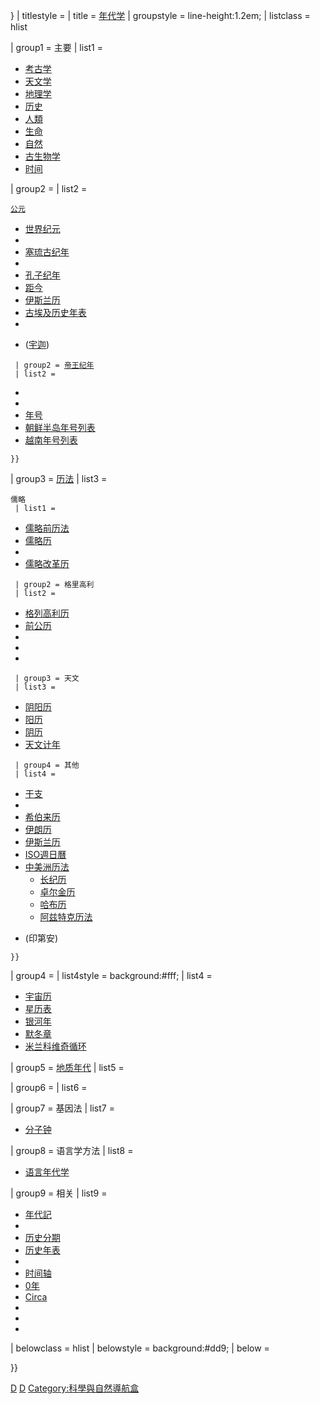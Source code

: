 {{Navbox
| name = 年代学导航
| state = {{{state|{{{1|<includeonly>collapsed</includeonly>}}}}}}
| titlestyle = {{{titlestyle|background:#dd9;}}}
| title = [[年代学]]
| groupstyle = line-height:1.2em;{{{groupstyle|background:#cc9;}}}
| listclass = hlist


<!---------------------- 主要 ----------------------->

| group1 = 主要
| list1 =
* [[考古学]]
* [[天文学]]
* [[地理学]]
* [[历史]]
* [[Template:Human timeline|人類]]
* [[Template:Life timeline|生命]]
* [[Template:Nature timeline|自然]]
* [[古生物学]]
* [[时间]]

<!-------------------- 纪年 ---------------------->

| group2 = {{hlist|[[纪年]]}}
| list2 =
 {{Navbox |child |groupwidth=8.0em |evenodd=swap
  |groupstyle=font-weight:normal;{{{groupstyle|background:#cc9;}}}

  | group1 = 编年方法
  | list1 = 
* [[全新世纪年|人类纪年]]
* ''[[罗马建城纪年]]''
* [[基督纪年]]{{\}}[[公元]]
* [[世界纪元]]
* {{link-en|拜占庭历|Byzantine calendar}}
* [[塞琉古纪年]]
* {{link-en|西班牙纪年|Spanish era}}
* [[孔子纪年]]
* [[距今]]
* [[伊斯兰历]]
* [[古埃及历史年表]]
* {{link-en|天狗周期|Sothic cycle}}
* {{link-en|印度教时间单位|Hindu units of time}} ([[宇迦]])

  | group2 = [[帝王纪年]]
  | list2 =
* {{link-en|国王标准|Canon of Kings}}
* {{link-en|国王列表|:Category:King lists}}
* [[年号]]
* [[朝鲜半岛年号列表]]
* [[越南年号列表]]
 }}


<!---------------------- 历法 ------------------------>

| group3 = [[历法]]
| list3 =
 {{Navbox |child |groupwidth=8.0em
  |groupstyle=font-weight:normal;{{{groupstyle|background:#cc9;}}}

  | group1 = 儒略前{{\}}儒略
  | list1 =
* [[罗马历|儒略前历法]]
* [[儒略历]]
* {{tsl|en|Proleptic Julian calendar||Proleptic Julian}}
* [[儒略改革历]]

  | group2 = 格里高利
  | list2 =
* [[格列高利历]]
* [[前公历]]
* {{tsl|en|Old Style and New Style dates||Old Style and New Style dates}}
* {{tsl|en|Adoption of the Gregorian calendar|向格列高利历的过渡}}
* {{tsl|en|Dual dating|双重日期}}

  | group3 = 天文
  | list3 =
* [[阴阳历]]
* [[阳历]]
* [[阴历]]
* [[天文计年]]

  | group4 = 其他
  | list4 =
* [[干支]]
* {{tsl|en|Geologic Calendar|地球历}}
* [[希伯来历]]
* [[伊朗历]]
* [[伊斯兰历]]
* [[ISO週日曆]]
* [[中美洲历法]]
** [[长纪历]]
** [[卓尔金历]]
** [[玛雅历#哈布历|哈布历]]
** [[阿兹特克历法]]
* {{link-en|冬季计数|winter count}} (印第安)
 }}


<!---------------------- 天文 ----------------------->

| group4 = {{link-en|天文年代|Astronomical chronology}}
| list4style = background:#fff;
| list4 =
* [[宇宙历]]
* [[星历表]]
* [[银河年]]
* [[默冬章]]
* [[米兰科维奇循环]]


<!----------------------- 地质 ------------------------>

| group5 = [[地质年代]]
| list5 =
 {{Navbox |child |groupwidth=8.0em |evenodd=swap
  |groupstyle=font-weight:normal;{{{groupstyle|background:#cc9;}}}

  | group1 = 概念
  | list1 =
* [[深时]]
* [[地球地质历史]]
* [[地质年代]]

  | group2 = 标准
  | list2 =
* [[全球标准地层年代]]
* [[全球界线层型剖面和点位]]

  | group3 = 方法
  | list3 =
* [[年代地层学]]
* [[地质年代学]]
* {{link-en|同位素地质化学|Isotope geochemistry}}
* [[叠覆律]]
* {{tsl|en|Luminescence dating||Luminescence dating}}
* {{tsl|en|Samarium-neodymium dating|钐－钕定年法}}
 }}


<!-------------------- 考古学 --------------------->

| group6 = {{link-en|年代测定|Chronological dating}}
| list6 =
 {{Navbox |child |groupwidth=8.0em
  |groupstyle=font-weight:normal;{{{groupstyle|background:#cc9;}}}

  | group1 = [[绝对年代测定|绝对年代]]
  | list1 =
* {{link-en|氨基酸定年法|Amino acid dating}}
* [[古地磁学]]
** {{tsl|en|Archaeomagnetic dating|古地磁测年法}}
* [[树轮年代学]]
* {{tsl|en|Ice core|冰芯}}
* {{tsl|en|Incremental dating|}}
* {{tsl|en|Lichenometry|地衣测年法}}
* [[放射性定年法]]
** [[放射性碳定年法|放射性碳]]
** [[铀铅测年法|铀－铅]]
** [[钾－氩年代测定法|钾－氩]]
* {{tsl|en|Tephrochronology|火山灰年代学}}
* {{tsl|en|Luminescence dating|光释光测年法}}
* [[热释光测年法]]

  | group2 = [[相对定年|相对年代]]
  | list2 =
* {{tsl|en|Fluorine absorption dating|氟吸收}}
* {{tsl|en|Nitrogen dating|氮定年法}}
* {{tsl|en|Obsidian hydration dating|黑曜石水合定年法|黑曜石水合}}
* {{tsl|en|Seriation (archaeology)|排序 (考古学)|排序}}
* {{tsl|en|Stratigraphy (archaeology)|地层学 (考古学)|地层学}}
 }}


<!----------------------- Genetic ------------------------->

| group7 = 基因法
| list7 =
* [[分子钟]]


<!----------------------- 语言学 ------------------------->

| group8 = 语言学方法
| list8 =
* [[语言年代学]]


<!----------------------- 相关 ------------------------->

| group9 = 相关
| list9 =
* [[:Category:年代記|年代記]]
* {{tsl|en|New Chronology (Fomenko)||New Chronology}}
* [[历史分期]]
* [[:Category:年表|历史年表]]
* {{tsl|en|Synchronoptic view|}}
* [[时间轴]]
* [[0年]]
* [[Circa]]
* {{tsl|en|Floruit|Floruit}}
* {{tsl|en|Terminus post quem||Terminus post quem}}
* {{tsl|en|ASPRO chronology|ASPRO年代学}}

<!--------------------------------------------------------->

| belowclass = hlist
| belowstyle = background:#dd9;
| below = 

}}<noinclude>
[[Category:年代学模板|D]]
[[Category:时间模板|D]]
[[Category:科學與自然導航盒]]
</noinclude>